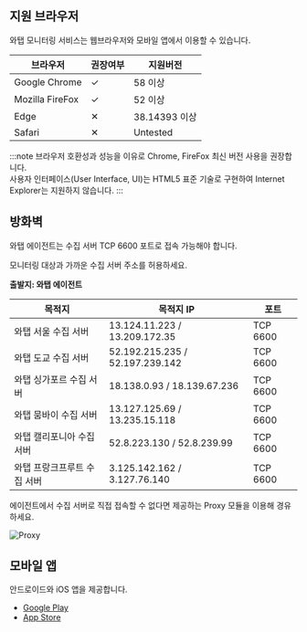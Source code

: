 ## 지원 브라우저

와탭 모니터링 서비스는 웹브라우저와 모바일 앱에서 이용할 수 있습니다.

|브라우저|권장여부|지원버전|
|-----|-----|-----|
|Google Chrome|✓|58 이상|
|Mozilla FireFox|✓|52 이상|
|Edge|✕|38.14393 이상|
|Safari|✕|Untested|

:::note
브라우저 호환성과 성능을 이유로 Chrome, FireFox 최신 버전 사용을 권장합니다. <br/>
사용자 인터페이스(User Interface, UI)는 HTML5 표준 기술로 구현하여 Internet Explorer는 지원하지 않습니다.
:::

## 방화벽

와탭 에이전트는 수집 서버 TCP 6600 포트로 접속 가능해야 합니다.

모니터링 대상과 가까운 수집 서버 주소를 허용하세요.

**출발지: 와탭 에이전트**

|목적지|목적지 IP|포트|
|----|----|----|
|와탭 서울 수집 서버|13.124.11.223 / 13.209.172.35|TCP 6600|
|와탭 도교 수집 서버|52.192.215.235 / 52.197.239.142|TCP 6600|
|와탭 싱가포르 수집 서버|18.138.0.93 / 18.139.67.236|TCP 6600|
|와탭 뭄바이 수집 서버|13.127.125.69 / 13.235.15.118|TCP 6600|
|와탭 캘리포니아 수집 서버|52.8.223.130 / 52.8.239.99|TCP 6600|
|와탭 프랑크프루트 수집 서버|3.125.142.162 / 3.127.76.140|TCP 6600|

에이전트에서 수집 서버로 직접 접속할 수 없다면 제공하는 Proxy 모듈을 이용해 경유하세요.

![Proxy](https://img.whatap.io/media/appendix/proxy.png)

## 모바일 앱

안드로이드와 iOS 앱을 제공합니다.
<!-- 위 설명 문장 불필요, 스마트 폰의 OS 버전 호환성을 추가하는 것을 권장 -->
* [Google Play](https://play.google.com/store/apps/details?id=io.whatap.app.WhaTap)
* [App Store](https://itunes.apple.com/kr/app/whatap/id1252504621?mt=8)